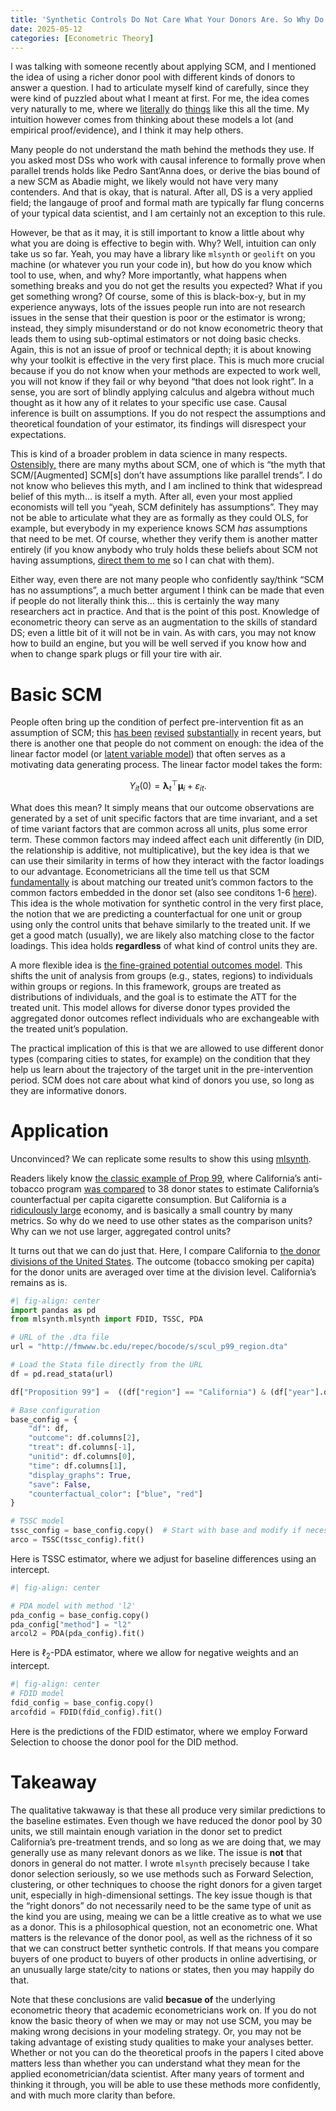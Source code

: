 ```yaml
---
title: 'Synthetic Controls Do Not Care What Your Donors Are. So Why Do You?'
date: 2025-05-12
categories: [Econometric Theory]
---
```


I was talking with someone recently about applying SCM, and I mentioned the idea of using a richer donor pool with different kinds of donors to answer a question. I had to articulate myself kind of carefully, since they were kind of puzzled about what I meant at first. For me, the idea comes very naturally to me, where we [literally](https://doi.org/10.1016/j.jeconom.2021.04.009) do [things](https://projecteuclid.org/journals/annals-of-applied-statistics/volume-16/issue-1/Estimating-the-effectiveness-of-permanent-price-reductions-for-competing-products/10.1214/21-AOAS1498.full) like this all the time. My intuition however comes from thinking about these models a lot (and empirical proof/evidence), and I think it may help others.

Many people do not understand the math behind the methods they use. If you asked most DSs who work with causal inference to formally prove when parallel trends holds like Pedro Sant'Anna does, or derive the bias bound of a new SCM as Abadie might, we likely would not have very many contenders. And that is okay, that is natural. After all, DS is a very applied field; the langauge of proof and formal math are typically far flung concerns of your typical data scientist, and I am certainly not an exception to this rule.

However, be that as it may, it is still important to know a little about why what you are doing is effective to begin with. Why? Well, intuition can only take us so far. Yeah, you may have a library like ```mlsynth``` or ```geolift``` on you machine (or whatever you run your code in), but how do you know which tool to use, when, and why? More importantly, what happens when something breaks and you do not get the results you expected? What if you get something wrong? Of course, some of this is black-box-y, but in my experience anyways, lots of the issues people run into are not research issues in the sense that their question is poor or the estimator is wrong; instead, they simply misunderstand or do not know econometric theory that leads them to using sub-optimal estimators or not doing basic checks. Again, this is not an issue of proof or technical depth; it is about knowing why your toolkit is effective in the very first place. This is much more crucial because if you do not know when your methods are expected to work well, you will not know if they fail or why beyond "that does not look right". In a sense, you are sort of blindly applying calculus and algebra without much thought as it how any of it relates to your specific use case. Causal inference is built on assumptions. If you do not respect the assumptions and theoretical foundation of your estimator, its findings will disrespect your expectations.

This is kind of a broader problem in data science in many respects. [Ostensibly,](https://www.linkedin.com/posts/venkat-raman-analytics_why-advanced-difference-in-differences-did-activity-7318168653907025922-sQp_?utm_source=share&utm_medium=member_desktop&rcm=ACoAAB2Q8asBlsCYlwKJgJ488VWbcV1CX14FdOw) there are many myths about SCM, one of which is "the myth that SCM/[Augmented] SCM[s] don't have assumptions like parallel trends". I do not know who believes this myth, and I am inclined to think that widespread belief of this myth... is itself a myth. After all, even your most applied economists will tell you "yeah, SCM definitely has assumptions". They may not be able to articulate what they are as formally as they could OLS, for example, but everybody in my experience knows SCM *has* assumptions that need to be met. Of course, whether they verify them is another matter entirely (if you know anybody who truly holds these beliefs about SCM not having assumptions, [direct them to me](https://jgreathouse9.github.io/docs/consulting.html) so I can chat with them).

Either way, even there are not many people who confidently say/think "SCM has no assumptions", a much better argument I think can be made that even if people do not literally think this... this is certainly the way many researchers act in practice. And that is the point of this post. Knowledge of econometric theory can serve as an augmentation to the skills of standard DS; even a little bit of it will not be in vain. As with cars, you may not know how to build an engine, but you will be well served if you know how and when to change spark plugs or fill your tire with air.

# Basic SCM

People often bring up the condition of perfect pre-intervention fit as an assumption of SCM; this [has been](https://arxiv.org/pdf/2211.12095) [revised](https://doi.org/10.3982/QE1596) [substantially](https://arxiv.org/pdf/2108.13935) in recent years, but there is another one that people do not comment on enough: the idea of the linear factor model (or [latent variable model](https://www.jmlr.org/papers/volume19/17-777/17-777.pdf)) that often serves as a motivating data generating process. The linear factor model takes the form:

$$
Y_{it}(0) = \boldsymbol{\lambda}_t^\top \boldsymbol{\mu}_i + \varepsilon_{it}.
$$

What does this mean? It simply means that our outcome observations are generated by a set of unit specific factors that are time invariant, and a set of time variant factors that are common across all units, plus some error term. These common factors may indeed affect each unit differently (in DID, the relationship is additive, not multiplicative), but the key idea is that we can use their similarity in terms of how they interact with the factor loadings to our advantage. Econometricians all the time tell us that SCM [fundamentally](https://osf.io/preprints/socarxiv/fc9xt_v1) is about matching our treated unit's common factors to the common factors embedded in the donor set (also see conditons 1-6 [here](https://arxiv.org/pdf/2211.12095)). This idea is the whole motivation for synthetic control in the very first place, the notion that we are predicting a counterfactual for one unit or group using only the control units that behave similarly to the treated unit. If we get a good match (usually), we are likely also matching close to the factor loadings. This idea holds **regardless** of what kind of control units they are.

A more flexible idea is [the fine-grained potential outcomes model](https://proceedings.mlr.press/v151/shi22b/shi22b.pdf). This shifts the unit of analysis from groups (e.g., states, regions) to individuals within groups or regions. In this framework, groups are treated as distributions of individuals, and the goal is to estimate the ATT for the treated unit. This model allows for diverse donor types provided the aggregated donor outcomes reflect individuals who are exchangeable with the treated unit’s population.

The practical implication of this is that we are allowed to use different donor types (comparing cities to states, for example) on the condition that they help us learn about the trajectory of the target unit in the pre-intervention period. SCM does not care about what kind of donors you use, so long as they are informative donors.

# Application

Unconvinced? We can replicate some results to show this using [mlsynth](https://mlsynth.readthedocs.io/en/latest/).

Readers likely know [the classic example of Prop 99](https://en.wikipedia.org/wiki/1988_California_Proposition_99), where California's anti-tobacco program [was compared](https://economics.mit.edu/sites/default/files/publications/Synthetic%20Control%20Methods.pdf) to 38 donor states to estimate California's counterfactual per capita cigarette consumption. But California is a [ridiculously large](https://www.gov.ca.gov/2025/04/23/california-is-now-the-4th-largest-economy-in-the-world/) economy, and is basically a small country by many metrics. So why do we need to use other states as the comparison units? Why can we not use larger, aggregated control units?

It turns out that we can do just that. Here, I compare California to [the donor divisions of the United States](https://www2.census.gov/geo/pdfs/maps-data/maps/reference/us_regdiv.pdf). The outcome (tobacco smoking per capita) for the donor units are averaged over time at the division level. California's remains as is.

```python
#| fig-align: center
import pandas as pd
from mlsynth.mlsynth import FDID, TSSC, PDA

# URL of the .dta file
url = "http://fmwww.bc.edu/repec/bocode/s/scul_p99_region.dta"

# Load the Stata file directly from the URL
df = pd.read_stata(url)

df["Proposition 99"] =  ((df["region"] == "California") & (df["year"].dt.year >= 1989)).astype(int)

# Base configuration
base_config = {
    "df": df,
    "outcome": df.columns[2],
    "treat": df.columns[-1],
    "unitid": df.columns[0],
    "time": df.columns[1],
    "display_graphs": True,
    "save": False,
    "counterfactual_color": ["blue", "red"]
}

# TSSC model
tssc_config = base_config.copy()  # Start with base and modify if necessary
arco = TSSC(tssc_config).fit()
```

Here is TSSC estimator, where we adjust for baseline differences using an intercept.

```python

#| fig-align: center

# PDA model with method 'l2'
pda_config = base_config.copy()
pda_config["method"] = "l2"
arcol2 = PDA(pda_config).fit()
```
Here is $\ell_2$-PDA estimator, where we allow for negative weights and an intercept.

```python
#| fig-align: center
# FDID model
fdid_config = base_config.copy()
arcofdid = FDID(fdid_config).fit()
```

Here is the predictions of the FDID estimator, where we employ Forward Selection to choose the donor pool for the DID method.

# Takeaway

The qualitative takwaway is that these all produce very similar predictions to the baseline estimates. Even though we have reduced the donor pool by 30 units, we still maintain enough variation in the donor set to predict California's pre-treatment trends, and so long as we are doing that, we may generally use as many relevant donors as we like. The issue is **not** that donors in general do not matter. I wrote ```mlsynth``` precisely because I take donor selection seriously, so we use methods such as Forward Selection, clustering, or other techniques to choose the right donors for a given target unit, especially in high-dimensional settings. The key issue though is that the "right donors" do not necessarily need to be the same type of unit as the kind you are using, meaing we can be a little creative as to what we use as a donor. This is a philosophical question, not an econometric one. What matters is the relevance of the donor pool, as well as the richness of it so that we can construct better synthetic controls. If that means you compare buyers of one product to buyers of other products in online advertising, or an unusually large state/city to nations or states, then you may happily do that.

Note that these conclusions are valid **becasue of** the underlying econometric theory that academic econometricians work on. If you do not know the basic theory of when we may or may not use SCM, you may be making wrong decisions in your modeling strategy. Or, you may not be taking advantage of existing study qualities to make your analyses better. Whether or not you can do the theoretical proofs in the papers I cited above matters less than whether you can understand what they mean for the applied econometrician/data scientist. After many years of torment and thinking it through, you will be able to use these methods more confidently, and with much more clarity than before.
